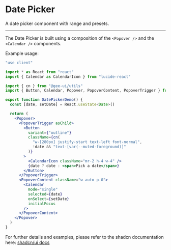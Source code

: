 # Date Picker

A date picker component with range and presets.

---

The Date Picker is built using a composition of the `<Popover />` and the `<Calendar />` components.

Example usage:

```jsx
"use client"

import * as React from "react"
import { Calendar as CalendarIcon } from "lucide-react"

import { cn } from "@gee-ui/utils"
import { Button, Calendar, Popover, PopoverContent, PopoverTrigger } from "@gee-ui/react"

export function DatePickerDemo() {
  const [date, setDate] = React.useState<Date>()

  return (
    <Popover>
      <PopoverTrigger asChild>
        <Button
          variant={"outline"}
          className={cn(
            "w-[280px] justify-start text-left font-normal",
            !date && "text-[var(--muted-foreground)]"
          )}
        >
          <CalendarIcon className="mr-2 h-4 w-4" />
          {date ? date : <span>Pick a date</span>}
        </Button>
      </PopoverTrigger>
      <PopoverContent className="w-auto p-0">
        <Calendar
          mode="single"
          selected={date}
          onSelect={setDate}
          initialFocus
        />
      </PopoverContent>
    </Popover>
  )
}


```

For further details and examples, please refer to the shadcn documentation here: [shadcn/ui docs](https://ui.shadcn.com/docs/components/date-picker)
